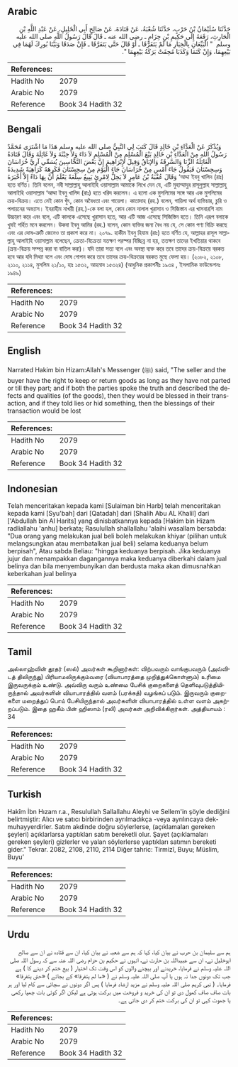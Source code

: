 ## Arabic


<div dir="rtl" lang="ar" style={{fontSize:'larger',backgroundColor:'#f8f9fa',padding:20}}>
حَدَّثَنَا سُلَيْمَانُ بْنُ حَرْبٍ، حَدَّثَنَا شُعْبَةُ، عَنْ قَتَادَةَ، عَنْ صَالِحٍ أَبِي الْخَلِيلِ، عَنْ عَبْدِ اللَّهِ بْنِ الْحَارِثِ، رَفَعَهُ إِلَى حَكِيمِ بْنِ حِزَامٍ ـ رضى الله عنه ـ قَالَ قَالَ رَسُولُ اللَّهِ صلى الله عليه وسلم ‏ "‏ الْبَيِّعَانِ بِالْخِيَارِ مَا لَمْ يَتَفَرَّقَا ـ أَوْ قَالَ حَتَّى يَتَفَرَّقَا ـ فَإِنْ صَدَقَا وَبَيَّنَا بُورِكَ لَهُمَا فِي بَيْعِهِمَا، وَإِنْ كَتَمَا وَكَذَبَا مُحِقَتْ بَرَكَةُ بَيْعِهِمَا ‏"‏‏.‏
</div>
<div style={{backgroundColor:'#f8f9fa',padding:20, marginBottom: 10}}><table> <thead> <tr> <th>References:</th> <th></th> </tr> </thead> <tbody><tr><td>Hadith No</td><td>2079</td></tr><tr><td>Arabic No</td><td>2079</td></tr><tr><td>Reference</td><td>Book 34 Hadith 32</td></tr></tbody></table></div>

## Bengali


<div dir="ltr" lang="bn" style={{fontSize:'larger',backgroundColor:'#f8f9fa',padding:20}}>
وَيُذْكَرُ عَنْ الْعَدَّاءِ بْنِ خَالِدٍ قَالَ كَتَبَ لِي النَّبِيُّ صلى الله عليه وسلم هَذَا مَا اشْتَرَى مُحَمَّدٌ رَسُولُ اللهِ مِنْ الْعَدَّاءِ بْنِ خَالِدٍ بَيْعَ الْمُسْلِمِ مِنْ الْمُسْلِمِ لاَ دَاءَ وَلاَ خِبْثَةَ وَلاَ غَائِلَةَ وَقَالَ قَتَادَةُ الْغَائِلَةُ الزِّنَا وَالسَّرِقَةُ وَالإبَاقُ وَقِيلَ لإِبْرَاهِيمَ إِنَّ بَعْضَ النَّخَّاسِينَ يُسَمِّي آرِيَّ خُرَاسَانَ وَسِجِسْتَانَ فَيَقُولُ جَاءَ أَمْسِ مِنْ خُرَاسَانَ جَاءَ الْيَوْمَ مِنْ سِجِسْتَانَ فَكَرِهَهُ كَرَاهِيَةً شَدِيدَةً وَقَالَ عُقْبَةُ بْنُ عَامِرٍ لاَ يَحِلُّ لِامْرِئٍ يَبِيعُ سِلْعَةً يَعْلَمُ أَنَّ بِهَا دَاءً إِلاَّ أَخْبَرَهُ ‘আদ্দা ইবনু খালিদ (রাঃ) হতে বর্ণিত। তিনি বলেন, নবী সাল্লাল্লাহু আলাইহি ওয়াসাল্লাম আমাকে লিখে দেন যে, এটি মুহাম্মাদুর রাসূলুল্লাহ সাল্লাল্লাহু আলাইহি ওয়াসাল্লাম ‘আদ্দা ইবনু খালিদ (রাঃ) হতে খরিদ করলেন। এ হলো এক মুসলিমের সঙ্গে আর এক মুসলিমের ক্রয়-বিক্রয়। এতে নেই কোন খুঁৎ, কোন অবৈধতা এবং গায়েলা। কাতাদাহ (রহ.) বলেন, গায়িলা অর্থ ব্যভিচার, চুরি ও পলায়নের অভ্যাস। ইবরাহীম নাখয়ী (রহ.)-কে বলা হল, কোন কোন দালাল খুরাসান ও সিজিস্তান এর খাসবারশি নাম উচ্চারণ করে এবং বলে, এটি কালকে এসেছে খুরাসান হতে, আর এটি আজ এসেছে সিজিস্তিন হতে। তিনি এরূপ বলাকে খুবই গর্হিত মনে করলেন। উকবা ইবনু আমির (রহ.) বলেন, কোন ব্যক্তির জন্য বৈধ নয় যে, সে কোন পণ্য বিক্রি করছে এবং এর দোষ-ত্রুটি জেনেও তা প্রকাশ করে না। ২০৭৯. হাকীম ইবনু হিযাম (রাঃ) হতে বর্ণিত যে, আল্লাহর রাসূল সাল্লাল্লাহু আলাইহি ওয়াসাল্লাম বলেছেন, ক্রেতা-বিক্রেতা যতক্ষণ পরস্পর বিচ্ছিন্ন না হয়, ততক্ষণ তাদের ইখতিয়ার থাকবে (ক্রয়-বিক্রয় সম্পন্ন করা বা বাতিল করা)। যদি তারা সত্য বলে এবং অবস্থা ব্যক্ত করে তবে তাদের ক্রয়-বিক্রয়ে বরকত হবে আর যদি মিথ্যা বলে এবং দোষ গোপন করে তবে তাদের ক্রয়-বিক্রয়ের বরকত মুছে ফেলা হয়। (২০৮২, ২১০৮, ২১১০, ২১১৪, মুসলিম ২১/১০, হাঃ ১৫৩২, আহমাদ ১৫৩২৪) (আধুনিক প্রকাশনীঃ ১৯৩৪ , ইসলামিক ফাউন্ডেশনঃ ১৯৪৯)
</div>
<div style={{backgroundColor:'#f8f9fa',padding:20, marginBottom: 10}}><table> <thead> <tr> <th>References:</th> <th></th> </tr> </thead> <tbody><tr><td>Hadith No</td><td>2079</td></tr><tr><td>Arabic No</td><td>2079</td></tr><tr><td>Reference</td><td>Book 34 Hadith 32</td></tr></tbody></table></div>

## English


<div dir="ltr" lang="en" style={{fontSize:'larger',backgroundColor:'#f8f9fa',padding:20}}>
Narrated Hakim bin Hizam:Allah's Messenger (ﷺ) said, "The seller and the buyer have the right to keep or return goods as long as they have not parted or till they part; and if both the parties spoke the truth and described the defects and qualities (of the goods), then they would be blessed in their transaction, and if they told lies or hid something, then the blessings of their transaction would be lost
</div>
<div style={{backgroundColor:'#f8f9fa',padding:20, marginBottom: 10}}><table> <thead> <tr> <th>References:</th> <th></th> </tr> </thead> <tbody><tr><td>Hadith No</td><td>2079</td></tr><tr><td>Arabic No</td><td>2079</td></tr><tr><td>Reference</td><td>Book 34 Hadith 32</td></tr></tbody></table></div>

## Indonesian


<div dir="ltr" lang="id" style={{fontSize:'larger',backgroundColor:'#f8f9fa',padding:20}}>
Telah menceritakan kepada kami [Sulaiman bin Harb] telah menceritakan kepada kami [Syu'bah] dari [Qatadah] dari [Shalih Abu AL Khalil] dari ['Abdullah bin Al Harits] yang dinisbatkannya kepada [Hakim bin Hizam radliallahu 'anhu] berkata; Rasulullah shallallahu 'alaihi wasallam bersabda: "Dua orang yang melakukan jual beli boleh melakukan khiyar (pilihan untuk melangsungkan atau membatalkan jual beli) selama keduanya belum berpisah", Atau sabda Beliau: "hingga keduanya berpisah. Jika keduanya jujur dan menampakkan dagangannya maka keduanya diberkahi dalam jual belinya dan bila menyembunyikan dan berdusta maka akan dimusnahkan keberkahan jual belinya
</div>
<div style={{backgroundColor:'#f8f9fa',padding:20, marginBottom: 10}}><table> <thead> <tr> <th>References:</th> <th></th> </tr> </thead> <tbody><tr><td>Hadith No</td><td>2079</td></tr><tr><td>Arabic No</td><td>2079</td></tr><tr><td>Reference</td><td>Book 34 Hadith 32</td></tr></tbody></table></div>

## Tamil


<div dir="ltr" lang="ta" style={{fontSize:'larger',backgroundColor:'#f8f9fa',padding:20}}>
அல்லாஹ்வின் தூதர் (ஸல்) அவர்கள் கூறினார்கள்: விற்பவரும் வாங்குபவரும் (அவ்விடத் திலிருந்து) பிரியாமலிருக்கும்வரை (வியாபாரத்தை முறித்துக்கொள்ளும்) உரிமை இருவருக்கும் உண்டு. அவ்விரு வரும் உண்மை பேசிக் குறைகளைத் தெளிவுபடுத்தியிருந்தால் அவர்களின் வியாபாரத்தில் வளம் (பரக்கத்) வழங்கப் படும். இருவரும் குறைகளை மறைத்துப் பொய் பேசியிருந்தால் அவர்களின் வியாபாரத்தில் உள்ள வளம் அகற்றப்படும். இதை ஹகீம் பின் ஹிஸாம் (ரலி) அவர்கள் அறிவிக்கிறார்கள். அத்தியாயம் : 34
</div>
<div style={{backgroundColor:'#f8f9fa',padding:20, marginBottom: 10}}><table> <thead> <tr> <th>References:</th> <th></th> </tr> </thead> <tbody><tr><td>Hadith No</td><td>2079</td></tr><tr><td>Arabic No</td><td>2079</td></tr><tr><td>Reference</td><td>Book 34 Hadith 32</td></tr></tbody></table></div>

## Turkish


<div dir="ltr" lang="tr" style={{fontSize:'larger',backgroundColor:'#f8f9fa',padding:20}}>
Hakîm İbn Hızam r.a., Resulullah Sallallahu Aleyhi ve Sellem'in şöyle dediğini belirtmiştir: Alıcı ve satıcı birbirinden ayrılmadıkça -veya ayrılıncaya dek- muhayyerdirler. Satım akdinde doğru söylerlerse, (açıklamaları gereken şeyleri) açıklarlarsa yaptıkları satım bereketli olur. Şayet (açıklamaları gereken şeyleri) gizlerler ve yalan söylerlerse yaptıkları satımın bereketi gider." Tekrar. 2082, 2108, 2110, 2114 Diğer tahric: Tirmizî, Buyu; Müslim, Buyu’
</div>
<div style={{backgroundColor:'#f8f9fa',padding:20, marginBottom: 10}}><table> <thead> <tr> <th>References:</th> <th></th> </tr> </thead> <tbody><tr><td>Hadith No</td><td>2079</td></tr><tr><td>Arabic No</td><td>2079</td></tr><tr><td>Reference</td><td>Book 34 Hadith 32</td></tr></tbody></table></div>

## Urdu


<div dir="rtl" lang="ur" style={{fontSize:'larger',backgroundColor:'#f8f9fa',padding:20}}>
ہم سے سلیمان بن حرب نے بیان کیا، کہا کہ ہم سے شعبہ نے بیان کیا، ان سے قتادہ نے ان سے صالح ابوخلیل نے، ان سے عبیداللہ بن حارث نے، انہوں نے حکیم بن حزام رضی اللہ عنہ سے کہ رسول اللہ صلی اللہ علیہ وسلم نے فرمایا، خریدنے اور بیچنے والوں کو اس وقت تک اختیار ( بیع ختم کر دینے کا ) ہے جب تک دونوں جدا نہ ہوں یا آپ صلی اللہ علیہ وسلم نے ( «ما لم يتفرقا» کے بجائے ) «حتى يتفرقا» فرمایا۔ ( نبی کریم صلی اللہ علیہ وسلم نے مزید ارشاد فرمایا ) پس اگر دونوں نے سچائی سے کام لیا اور ہر بات صاف صاف کھول دی تو ان کی خرید و فروخت میں برکت ہوتی ہے لیکن اگر کوئی بات چھپا رکھی یا جھوٹ کہی تو ان کی برکت ختم کر دی جاتی ہے۔
</div>
<div style={{backgroundColor:'#f8f9fa',padding:20, marginBottom: 10}}><table> <thead> <tr> <th>References:</th> <th></th> </tr> </thead> <tbody><tr><td>Hadith No</td><td>2079</td></tr><tr><td>Arabic No</td><td>2079</td></tr><tr><td>Reference</td><td>Book 34 Hadith 32</td></tr></tbody></table></div>